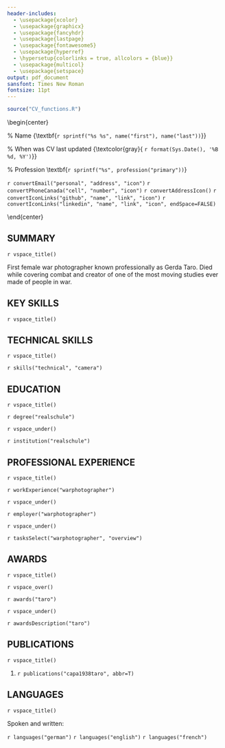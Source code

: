 ```yaml
---
header-includes:
  - \usepackage{xcolor}
  - \usepackage{graphicx}
  - \usepackage{fancyhdr}
  - \usepackage{lastpage}
  - \usepackage{fontawesome5}
  - \usepackage{hyperref}
  - \hypersetup{colorlinks = true, allcolors = {blue}}
  - \usepackage{multicol}
  - \usepackage{setspace}
output: pdf_document
sansfont: Times New Roman
fontsize: 11pt
---
```


```r
source("CV_functions.R")
```

\pagestyle{fancy}
\fancyhf{}
\fancyfoot[C]{\color{gray}\thepage\ of \pageref*{LastPage}}
\renewcommand{\headrulewidth}{0pt}
\fancyhead{}
\fancypagestyle{plain}

<!--Header-->
\begin{center}

  % Name
  {\huge \textbf{`r sprintf("%s %s", name("first"), name("last"))`}}

  % When was CV last updated
  {\small \textcolor{gray}{\textit{Last updated:} `r format(Sys.Date(), '%B %d, %Y')`}}
  
  \vspace{-.5em}
  \hrulefill
  
  % Profession
  \textbf{`r sprintf("%s", profession("primary"))`}
  
  `r convertEmail("personal", "address", "icon")`
  `r convertPhoneCanada("cell", "number", "icon")`
  `r convertAddressIcon()`
  `r convertIconLinks("github", "name", "link", "icon")`
  `r convertIconLinks("linkedin", "name", "link", "icon", endSpace=FALSE)`
  
  \vspace{-.5em}
  \hrulefill

\end{center}

## SUMMARY

`r vspace_title()`

\hrulefill

\onehalfspacing

<!--Summary-->
First female war photographer known professionally as Gerda Taro. Died while covering combat and creator of one of the most moving studies ever made of people in war.

\singlespacing

## KEY SKILLS

`r vspace_title()`

\hrulefill

\begin{multicols}{2}

\begin{itemize}

\item `r skills("key", "photography", key=TRUE)`
\item `r skills("key", "editing", key=TRUE)`
\item `r skills("key", "beingDifferent", key=TRUE)`
\item `r skills("key", "determined", key=TRUE)`

\end{itemize}

\end{multicols}

## TECHNICAL SKILLS

`r vspace_title()`

\hrulefill

\onehalfspacing

`r skills("technical", "camera")`

\singlespacing

## EDUCATION

`r vspace_title()`

\hrulefill

<!--Realshule-->
`r degree("realschule")`

`r vspace_under()`

`r institution("realschule")`

## PROFESSIONAL EXPERIENCE

`r vspace_title()`

\hrulefill

<!--Server Architect-->
`r workExperience("warphotographer")`

`r vspace_under()`

`r employer("warphotographer")`

`r vspace_under()`

`r tasksSelect("warphotographer", "overview")`

## AWARDS

`r vspace_title()`

\hrulefill

<!--Sara Al Bader-->
`r vspace_over()`

`r awards("taro")`

`r vspace_under()`

`r awardsDescription("taro")`

## PUBLICATIONS

`r vspace_title()`

\hrulefill

\onehalfspacing

1. `r publications("capa1938taro", abbr=T)`

\singlespacing

## LANGUAGES

`r vspace_title()`

\hrulefill

\onehalfspacing

Spoken and written:

`r languages("german")`
`r languages("english")`
`r languages("french")`

\singlespacing